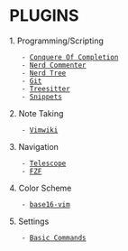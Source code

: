 = PLUGINS =
1. Programming/Scripting
	- [[coc.wiki|Conquere Of Completion]]
	- [[nerdcommenter.wiki|Nerd Commenter]]
	- [[nerdtree.wiki|Nerd Tree]]
	- [[gitplugin.wiki|Git]]
	- [[treesitter.wiki|Treesitter]]
	- [[snippets.wiki|Snippets]]
2. Note Taking
	- [[Vimwiki.wiki|Vimwiki]]
3. Navigation
	- [[telescope.wiki|Telescope]]
	- [[fzf.wiki|FZF]]
4. Color Scheme
	- [[base-16.wiki|base16-vim]]
5. Settings
	- [[commands.wiki|Basic Commands]]

